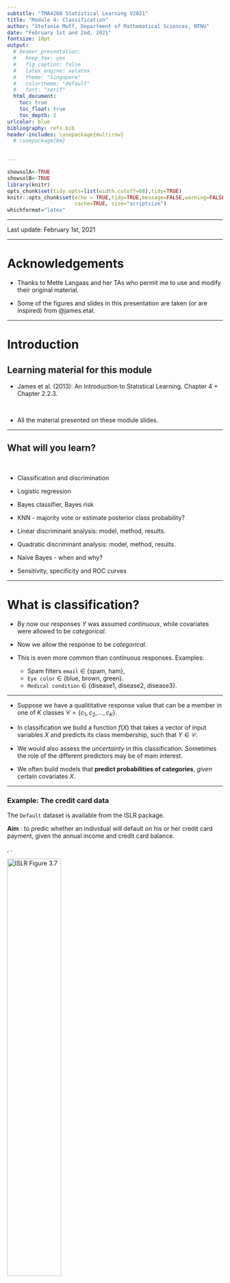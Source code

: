 ```yaml
---
subtitle: "TMA4268 Statistical Learning V2021"
title: "Module 4: Classification"
author: "Stefanie Muff, Department of Mathematical Sciences, NTNU"
date: "February 1st and 2nd, 2021"
fontsize: 10pt
output:
  # beamer_presentation:
  #   keep_tex: yes
  #   fig_caption: false
  #   latex_engine: xelatex
  #   theme: "Singapore"
  #   colortheme: "default"
  #   font: "serif"
  html_document:
    toc: true
    toc_float: true
    toc_depth: 2
urlcolor: blue
bibliography: refs.bib
header-includes: \usepackage{multirow}
  # \usepackage{bm}
 

---
```


```r
showsolA<-TRUE
showsolB<-TRUE
library(knitr)
opts_chunk$set(tidy.opts=list(width.cutoff=68),tidy=TRUE)
knitr::opts_chunk$set(echo = TRUE,tidy=TRUE,message=FALSE,warning=FALSE,strip.white=TRUE,prompt=FALSE,
                      cache=TRUE, size="scriptsize")
whichformat="latex"
```

---

Last update: February 1st, 2021

---

# Acknowledgements

* Thanks to Mette Langaas and her TAs who permit me to use and modify their original material. 

* Some of the figures and slides in this presentation are taken (or are inspired) from @james.etal.

--- 

# Introduction

## Learning material for this module
\vspace{2mm}

* James et al. (2013): An Introduction to Statistical Learning. Chapter 4 + Chapter 2.2.3.  

$~$

* All the material presented on these module slides.



<!-- --- -->

<!-- ### Will be added after the lectures -->

<!-- * [Classnotes 28.01.2019](https://www.math.ntnu.no/emner/TMA4268/2019v/notes/M4L1notes.pdf). -->
<!-- * [Classnotes 31.01.2019](https://www.math.ntnu.no/emner/TMA4268/2019v/notes/M4L2notes.pdf).   -->

<!-- ### Move to -->

<!-- * [Part A: Introduction to classification, and modelling class densities ](#PartA) -->
<!-- * [Part B: Modelling posterior probabilites, ROC/AUC and comparions](#PartB) -->

---

## What will you learn?

$~$

* Classification and discrimination

* Logistic regression

* Bayes classifier, Bayes risk

* KNN - majority vote or estimate posterior class probability?

* Linear discriminant analysis: model, method, results.

* Quadratic discriminant analysis: model, method, results.

* Naive Bayes - when and why?

* Sensitivity, specificity and ROC curves


---

# What is classification?
\vspace{3mm}

* By now our responses $Y$ was assumed _continuous_, while covariates were allowed to be _categorical_.
\vspace{1mm}

* Now we allow the response to be _categorical_.
\vspace{1mm}

* This is even more common than continuous responses. Examples:
    + Spam filters `email` $\in$ \{spam, ham\},
    + `Eye color` $\in$ \{blue, brown, green\}.
    + `Medical condition` $\in$ \{disease1, disease2, disease3\}.
    
<!-- *  Given a feature vector $X$ and a qualitative response $Y$ -->
<!-- taking values in the set $\mathcal{C}$, the classification task is to build -->
<!-- a function $C(X)$ that takes as input the feature vector $X$ -->
<!-- and predicts its value for $Y$; i.e. $C(X) \in \mathcal{C}$. -->



---

* Suppose we have a qualititative response value that can be a member in one of $K$ classes $\mathcal{C} = \{c_1, c_2, \ldots , c_K\}$. 

* In classification we build a function $f(X)$ that takes a vector of input variables $X$ and predicts its class membership, such that $Y \in \mathcal{C}$.

* We would also assess the _uncertainty_ in this classification. Sometimes the role of the different predictors may be of main interest. 

* We often build models that **predict probabilities of categories**, _given_ certain covariates $X$.

<!-- Discrimination: also focus on describing the class boundaries using _discriminant functions_. -->





<!-- --- -->

<!-- # Discrimination and classification -->

<!-- * Discrimination is concerned with the description and the separation of the classes and  -->
<!-- * classification with the allocation and the assignment of observations to predefined classes.  -->
<!-- * The two tasks are closely related and often overlap.   -->

---

### Example: The credit card data
\vspace{2mm}

The `Default` dataset is available from the ISLR package. 

\vspace{2mm}
**Aim** : to predic whether an individual will default on his or her credit card payment, given the annual income and credit card balance. 

\textcolor{orange}{Orange: default=yes}, \textcolor{blue}{blue: default=no}.


 \centering
![ISLR Figure 3.7](../../ISLR/Figures/Chapter4/4.1a.png){width=50%}
 


---

## General classification setup

$~$

**Set-up:** Training observations $\{(x_1, y_1), ..., (x_n, y_n)\}$ where the response variable $Y$ is categorical, e.g $Y \in \mathcal{C} = \{0, 1, ..., 9\}$ or $Y \in \mathcal{C} = \{dog, cat,... ,horse\}$. 

$~$

**Aim: **
To _build_ a classifier $f(X)$ that assigns a class label from $\mathcal{C}$ to a future unlabelled observation $x$ and to asses the _uncertainty_ in this classification. 

$~$

**Performance measure:** Most popular is the misclassification error rate (training and test version).



---

## What are the methods?

$~$ 

**Three methods for classification** are discussed here:

$~$


* Logistic regression

* $K$-nearest neighbours

* Linear and quadratic discriminant analysis




---

## Linear regression for binary classification?
\vspace{1mm}

Suppose we have a binary outcome, for example whether a credit card user defaults $Y =$ `yes` or `no`, given covariates $X$ to predict $Y$. We could use _dummy encoding_ for $Y$ like

$$Y = \left\{ \begin{array}{ll}
0 & \text{if } \texttt{no} \ , \\
1 & \text{if } \texttt{yes} \ .
\end{array} \right.$$
Can we simply perform a linear regression of $Y$ on $X$ and
classify as `yes` if $\hat{Y}> 0.5$? 

\vspace{2mm}

* In this case of a binary outcome, linear regression does a
good job as a classifier, and is equivalent to linear
discriminant analysis which we discuss later.

\vspace{2mm}

* However, linear regression might produce probabilities less
than zero or bigger than one. 

\vspace{2mm}

$\rightarrow$ We need to use **logistic regression**.


--- 

### Linear vs. logistic regression

$~$

Let's anticipate a bit, to see why linear regression does not so well. We estimate the probability that someone defaults, given the credit card balance as predictor:
\vspace{2mm}

![ISLR Figure 3.7](../../ISLR/Figures/Chapter4/4.2.png)


---

## Linear regression for categorical classification?

$~$

What when there are more than two possible outcomes? For example, a medical diagnosis $Y$, given predictors $X$ can be categorized as

$~$

$$Y = \left\{ \begin{array}{ll}
1 & \text{if } \texttt{stroke} \ , \\
2 & \text{if } \texttt{drug overdose} \ , \\
3 & \text{if } \texttt{epileptic seizure} \ .
\end{array} \right.$$

$~$

This suggests an ordering, but this is artificial.

$~$

* Linear and logistic regression are not appropriate here.
* We need _Multiclass logistic regression_ and _Discriminant Analysis_. 



---

### However:

\vspace{2mm}

* It is still possible to use linear regression for classification problems with two classes. It is actually not even a bad idea, and works well under some conditions. Under some standard assumptions, this linear regression (with 0 and 1 response) will in fact give the same classification as linear discriminant analysis (LDA). 

\vspace{2mm}

* For categorical outcomes with more than two levels, it requires some extra work (multivariate $Y$ due to the dummy variable coding). 

\vspace{2mm}

* We leave linear regression for now.


---


# Logistic regression 

* In logistic regression we consider a classification problem with two classes.


* Assume that $Y$ is coded ($\mathcal{C} = \{1, 0\}$ or \{success, failure\}), and we focus on success $(Y=1)$. 

* We may assume that $Y_i$ follows a **Bernoulli distribution** with probability of success $p_i$.

$$Y_i = \begin{cases} 1 \text{ with probability } p_i, \\ 0 \text{ with probability } 1-p_i. \end{cases}$$

* **Aim**: For covariates $(X_1,\ldots,X_p)$, we want to estimate $p_i = \text{Pr}(Y_i=1 \mid X_1,\ldots,X_p)$.

---


* We need a clever way to _link_ our covariates $X_1, \ldots, X_p$ with this probability $p_i$. Aim: want to relate the _linear predictor_
$$\eta_i = \beta_0 + \beta_1 x_{i1} + \ldots + \beta_p x_{ip}$$ 
to $p_i$. How?



* The idea is to use a so-called _link-function_ to link $p_i$ to the linear predictor. 

* In logistic regression, we use the _logistic link function_


\begin{equation}
\log\left( \frac{p_i}{1-p_i} \right) = \beta_0 + \beta_1 x_{i1} + \beta_2 x_{i2} + \ldots + \beta_p x_{ip} \ .
\end{equation}


* **Q:** What is the rationale behind this?


---

### Logistic regression with one covariate

\vspace{2mm}

* Equation (1) can be rearranged and solved for $p_i$. Let's look at this for only one covariate: 

$$ p_i= \frac{e^{\beta_0+\beta_1 x_i}}{1 + e^{\beta_0 + \beta_1 x_i}}.$$

\vspace{2mm}

* **Important:** These values $p_i$ will always lie in the interval between 0 and 1, with an S-shaped curve. 




---

### Example: `Default` credit card data

$~$

* The parameters are estimated using the method of maximum likelihood - we will look at that soon.

\vspace{2mm}

* Let's first do it! In R, this works with the `glm()` function, where we specify `family="binomial"`. 

\vspace{4mm}

\scriptsize
```r
library(ISLR)
data(Default)
Default$default <- as.numeric(Default$default)-1
glm_default = glm(default~balance, data=Default, family="binomial")

summary(glm_default)$coef
```

---

Plotting the fitted line (in blue):

$~$

```r
library(ggplot2)
glm_alpha = coef(glm_default)[1]
glm_beta = coef(glm_default)[2]

ggglm = ggplot(Default, aes(x=balance, y=default))+geom_point() + 
  geom_line(aes(x=balance, y=exp(glm_alpha+glm_beta*balance)/
                  (1+exp(glm_alpha+glm_beta*balance))), col="blue")


ggglm
```

$~$

Default data: here $\hat{\beta}_0=$ `r round(glm_alpha,2)` and $\hat{\beta}_1=$ `r round(glm_beta,3)`.


---

### Estimating the regression coefficients with ML

$~$

* The coefficients $\beta_0, \beta_1, \ldots$ are estimated with _maximum likelihood_ (ML).

\vspace{2mm}

* Given $n$ independent observation pairs  $\{{\boldsymbol x}_i, y_i\}$, the likelihood function of a logistic regression model can be written as:
$$L(\boldsymbol{\beta}) = \prod_{i=1}^n L_i(\boldsymbol{\beta}) = \prod_{i=1}^n f(y_i; \boldsymbol{\beta}) = \prod_{i=1}^n (p_i)^{y_i}(1-p_i)^{1-y_i},$$
where $\boldsymbol{\beta} = (\beta_0, \beta_1, \beta_2, \ldots, \beta_p)^T$ enters into $p_i$

$$p_i= \frac{\exp(\beta_0+\beta_1 x_{i1}+\cdots + \beta_p x_{ip})}{1 + \exp(\beta_0 + \beta_1 x_{i1}+\cdots+\beta_p x_{ip})} \ .$$

---

* The maximum likelihood estimates are found by maximizing the likelihood.

* To make the math easier, we usually work with the log-likelihood (the log is a monotone transform, thus it will give the same result as maximizing the likelihood).

\vspace{-4mm}

\begin{align*} \log(L(\boldsymbol{\beta}))&=l(\boldsymbol{\beta}) =\sum_{i=1}^n \Big ( y_i \log p_i + (1-y_i) \log(1 - p_i )\Big ) \\ &= \sum_{i=1}^n \Big ( y_i \log \Big (\frac{p_i}{1-p_i} \Big) + \log(1-p_i) \Big ) \\
&= \sum_{i=1}^n \Big (y_i (\beta_0 + \beta_1 x_{i1}+\cdots + \beta_p x_{ip}) - \log(1 + e^{\beta_0 + \beta_1 x_{i1}+\cdots + \beta_p x_{ip}} ) \Big ).\end{align*}

---

* To maximize the log-likelihood function we find the $r+1$ partial derivatives, and set equal to 0. 

* This gives us a set of $p+1$ non-linear equations in the $\beta$s.

* This set of equations does not have a closed form solution.

* The equation system is therefore solved numerically using the _Newton-Raphson algorithm_ (or Fisher Scoring).


---

### Qualitative interpretation of the coefficients  

$~$

Let's again look at the regression output:

$~$

\scriptsize
```r
summary(glm_default)$coef
```

$~$

$~$

\normalsize

* The $z$-statistic is equal to $\frac{\hat\beta}{SE(\hat\beta)}$, and is approximately $N(0,1)$ distributed.\footnote{With this knowledge we can construct confidence intervals and test hypotheses about the $\beta$s, with the aim to understand which covariate(s) contribute to our posterior probabilites and classification.}

\vspace{2mm}

* The $p$-value is $\text{Pr}(|Z| > |z|)$ for a $Z\sim N(0,1)$ random variable

\vspace{2mm}

* Check the $p$-value for `Balance`. Conclusion?

---

### Quantitative interpretation of the coefficients  

\vspace{2mm}
Remember from equation (1) that

\begin{equation*}
\log\left( \frac{p_i}{1-p_i} \right) = \beta_0 + \beta_1 x_{i1} + \beta_2 x_{i2} + \ldots + \beta_p x_{ip} \ ,
\end{equation*}

thus

\begin{equation*}
 \frac{p_i}{1-p_i} = e^{\beta_0 + \beta_1 x_{i1} + \beta_2 x_{i2} + \ldots + \beta_p x_{ip}} = e^{\eta_i} \ .
\end{equation*}

\vspace{2mm}

The quantity $p_i/(1-p_i)$ is called the _\textcolor{red}{odds}_. Odds represent _\textcolor{red}{chances}_ (e.g. in betting).

$~$

**Q**: Answer in the poll:

1. You think your football team will win tonight with a probability $p=80\%$. What is the odds that it will win?

2. The odds for the best horse in a race is $9:1$. What is the probability that this horse will win?




---

### Why is the odds relevant? 

\vspace{2mm}
Let's again rearrange the _odds_ in the logistic regression model:

\begin{align*}
 \frac{p_i}{1-p_i} &=  \frac{\text{P}(Y_i=1 \mid X=x)}{\text{P}(Y_i=0 \mid X = x)} \\[2mm]
 &= \exp(\beta_0) \cdot \exp(\beta_1 x_{i1}) \cdot \ldots \cdot  \exp(\beta_p x_{ip}) \ .
 \end{align*}

$~$
<!-- \begin{align*} -->
<!-- \eta_i&= \beta_0+\beta_1 x_{i1}+\beta_2 x_{i2}+\cdots + \beta_p x_{ip}\\ -->
<!-- p_i&= \frac{\exp(\eta_i)}{1+\exp(\eta_i)}\\ -->
<!-- \eta_i&=\ln(\frac{p_i}{1-p_i})\\ -->
<!-- \ln(\frac{p_i}{1-p_i})&=\beta_0+\beta_1 x_{i1}+\beta_2 x_{i2}+\cdots + \beta_p x_{ip}\\ -->
<!-- \frac{p_i}{1-p_i}=&\frac{\text{Pr}(Y_i=1|{\boldsymbol x}_i)}{\text{Pr}(Y_i=0|{\boldsymbol x}_i)}=\exp(\beta_0)\cdot \exp(\beta_1 x_{i1})\cdots\exp(\beta_p x_{ip}) -->
<!-- \end{align*} -->

$\rightarrow$ We have a _multiplicative model_ for the odds - which can help us to interpret our $\beta$s.

---

### The odds ratio

$~$

To understand the effect of a regression coefficient $\beta_j$, let's see what happens if we increase $x_{ij}$ to $x_{ij}+1$, while all other covariates are kept fixed.

\vspace{2mm}
Using simple algebra and the formula on the previous slide, you will see that

\begin{equation}
\frac{\text{odds}(Y_i=1 \mid X_{j} = x_{ij} + 1)}{\text{odds}(Y_i=1 \mid X_j = x_{ij})} = \exp(\beta_j)  \ .
\end{equation}

\vspace{2mm}

$~$

**Interpretation**:

By increasing covariate $x_{ij}$ by one unit, we change the odds for $Y_i=1$ by a factor $\exp(\beta_j)$.
 
 $~$

**Moreover**:

Taking the log on equation (2), it follows that $\beta_j$ can be interpreted as a **log odds-ratio**.
 

---

Let's now fit the logistic regression model for `default`, given `balance`, `income` and the binary variable `student` as predictors:

$~$

\scriptsize
```r
glm_default2 = glm(default~balance + income + student, data=Default, family="binomial")

summary(glm_default2)$coef
```

$~$

\normalsize

**Questions:**

* What happens with the odds to default when `income` increases by 10'000 dollars?

<!-- $\rightarrow$ The odds ratio to default increases by a factor $\exp(10000\cdot \beta_{\text{income}})=$ `r round(exp(summary(glm_default2)$coef[3,1]*10000),2)` -->

* What happens with the odds to default when `balance` increases by 100 dollars?

<!-- $\rightarrow$ The odds to default increases by a factor $\exp(100 \cdot \beta_{\text{balance}})=$ `r round(exp(summary(glm_default2)$coef[2,1]*100),2)` -->



---

## Predictions

\vspace{2mm}

Let's catch up. Why were we doing all this in the first place?

\vspace{2mm}

**Answer:** We wanted to build a model that **predict probabilities of categories** $Y$, _given_ certain covariates $X_1, \ldots, X_p$.

\vspace{2mm}
 
* For given parameter estimates $\hat\beta_0, \hat\beta_1, \ldots \hat\beta_p$ and a new observation ${\boldsymbol x}_0$, we can estimate the probability $\hat{p}({\boldsymbol x}_0)$ that the new observation belongs to the class defined by $Y=1$

$$\hat{p}({\boldsymbol x}_0) = \frac{e^{\hat{\eta}_0}}{1+e^{\hat{\eta}_0}} \ , $$

with linear predictor
$$\hat\eta_0 = \hat\beta_0 + \hat\beta_1 x_{01} + \ldots + \hat\beta_p x_{0p} \ .$$

In the case of qualitative covariates, a dummy variable needs to be introduced. This can be done as for linear regression. 


---

So in the `Default` example, we can predict the probability that someone defaults. 

For example: "What is the estimated probability that a student defaults with a balance of 2000, and an income of 40000?"

$$\hat{p}(X) = \frac{e^{\beta_0 + 2000 \cdot \beta_1 + 40000 \cdot \beta_2 + 1 \cdot \beta_3}}{ 1+  e^{\beta_0 + 2000 \cdot \beta_1 + 40000 \cdot \beta_2 + 1 \cdot \beta_3}} = 0.5196$$
\vspace{6mm}

Using R:
\scriptsize
```r
eta <- summary(glm_default2)$coef[,1] %*% c(1,2000,40000,1)
exp(eta)/(1+exp(eta))
```

\normalsize
(Or via the `predict()` function in R.)

---

## Example: South African heart disease data set

$~$

* `SAheart` data set from the `ElemStatLearn` package, a retrospective sample of males in a heart-disease high-risk region in South Africa. 

\vspace{2mm}

* 462 observations on 10 variables. 

\vspace{2mm}

* All subjects are male in the age range 15-64. 

\vspace{2mm}

* 160 cases (individuals who have suffered from a conorary heart disease) and 302 controls (individuals who have not suffered from a conorary heart disease).    



---

The response value (`chd`) and covariates

* `chd` : conorary heart disease \{yes, no\} coded by the numbers \{1, 0\}
* `sbp` : systolic blood pressure  
* `tobacco` : cumulative tobacco (kg)  
* `ldl` : low density lipoprotein cholesterol
* `famhist` : family history of heart disease. Categorical variable with two levels: \{Absent, Present\}.
* `obesity` : a numerical value
* `alcohol` : current alcohol consumption
* `age` : age at onset

The goal is to identify important risk factors. We start by loading and looking at the data:

---

\footnotesize
```r
library(ElemStatLearn)

d.heart <- SAheart
d.heart$chd <- as.factor(d.heart$chd)
d.heart <- d.heart[,c("sbp","tobacco","ldl","famhist","obesity","alcohol","age","chd")]
head(d.heart)
```
\normalsize



---

`pairs()` plot with $Y=1$ (case) in green and $Y=0$ (control) in blue:

```r
pairs(d.heart[,-c(8)],col=ifelse(d.heart$chd==0,"green","blue"))
```


---

Fitting the model using all predictors in R:

$~$

\tiny

```r
glm_heart = glm(chd~., data=d.heart, family="binomial")
summary(glm_heart)
```

---

* For which predictors do we have evidence that they are associated with CHD?

* How would you now calculate $\hat{p}(X)$ that someone will develop CHD, given covariates $X$?

\vspace{5mm}

**R-hint:** The `predict()` function can be used to get predicted probabilities using 

\scriptsize
```r
predict(glm_heart, newdata=... , type="response")
```


<!-- --- -->

<!-- ## Multinomial logistic regression -->

<!-- * Generalization of the logistic regression model to a response variable with more than two ($K$) possible classes.  -->

<!-- * The probability that $Y$ belongs to class $k$, given an observation vector $\mathbf{x} = (x_1, x_2, \dots, x_p)^T$ is (usually) modelled by: -->
<!-- $$\log \frac{\text{Pr}(Y = k | \mathbf{x})}{\text{Pr}(Y = K | \mathbf{x})}= \beta_{0k} + \beta_{1k} x_1 + \cdots + \beta_{pk} x_p ,$$ -->
<!-- where $K$ is chosen as the _reference category_ (arbitrary). We would thus (jointly) estimate $K-1$ sets of regression parameters. -->

<!-- * The multinomial logistic regression model is implemented in the `glmnet` or `VGAM` package in `R`. -->

<!-- * We will not discuss this further since LDA is more popular (than logistic regression) in the multi-class setting. And, as we shall see soon - they are not that different. -->


---

# The Bayes classifier

* We were going for classification, but now estimated $\hat{p}(X)=\text{Pr}(Y \mid X)$ using logistic regression. Idea: probability can be used for classification.

\vspace{0mm}

* Assume that we know or can estimate the probability that a new observation $x_0$ belongs to class $k$, for $K$ classes $\mathcal{C} = \{c_1, c_2,\ldots, c_K\}$, with elements numbered as $1, 2, ..., K$
$$p_k(x_0) = \text{Pr}(Y=k | X=x_0), \quad k = 1, 2, ... K \ .$$
This is the probability that $Y=k$ given the observation $x_0$. 
\vspace{1mm}

* The _Bayes classifier assigns an observation to \textcolor{red}{the most likely class}_, given its predictor values.  


* **Example** for two groups $\{A, B\}$. A new observation $x_0$ will be classified to $A$ if $\text{Pr}(Y=A | X=x_0) > 0.5$ and to class $B$ otherwise.


---

## Properties of the Bayes classifier

$~$

* It has the _smallest \textcolor{red}{test error} rate_. 

\vspace{2mm}

* The class boundaries using the Bayes classifier is called the _Bayes decision boundary_.

\vspace{2mm}

* The overall Bayes error rate is given as $$1-\text{E}(\max_j \text{Pr}(Y=j\mid X))$$ where the expectation is over $X$.

\vspace{2mm}

* The Bayes error rate is comparable to the _irreducible error_ in the regression setting.

---

# Some terminology

\vspace{2mm}
 

**Training set:** Independent observations $\{(x_1, y_1), ..., (x_n, y_n)\}$ with _qualitative response_ variable $Y \in \{1, 2, ..., K\}$, used to construct the classification rule (by estimating parameters in class densities or posterior probabilites).

\vspace{2mm}

**Test set:** Independent observations of the same format as the training set, used to evaluate the classification rule.

\vspace{2mm}

**Loss function:** The misclassifications are given the loss 1 and the correct classifications loss 0 - this is called _0/1-loss_. 

---

### Training error

$~$

* **Training error rate**:
The proportion of mistakes that are made if we apply our estimator $\hat{f}$ to the training observations, i.e. $\hat{y}_i=\hat{f}(x_i)$ 
$$\frac{1}{n}\sum_{i=1}^n \text{I}(y_i \neq \hat{y}_i) \ ,$$
with indicator function I, which is defined as: 

$$\text{I}(a\neq\hat{a}) = \begin{cases} 1 \text{ if } a \neq \hat{a} \ , \\ 
0 \text{ else. } \end{cases}$$

\vspace{2mm}

* The training error rate is the fraction of misclassifications made on our training set. 

\vspace{2mm}

* A very low training error rate may imply overfitting.

---

### Test error

$~$

* **Test error rate**: The fraction of misclassifications when our model is applied on a test set
$$\text{Ave}(I(y_0\neq \hat{y}_0)) \ ,$$
where the average is over all the test observations $(x_0,y_0)$.

\vspace{2mm}

* Again, this gives a better indication of the true performance of the classifier than the training error (remember why?).

\vspace{2mm}

* We assume that a _good_ classifier is a classifier that has a _low test error_.



---

# The K-nearest neighbour (KNN) classifier

* **Caveat** for the Bayes classifier: we usually don't know the true conditional distribution of $\text{Pr}(Y  |  X)$ for real data.

\vspace{1mm}

* We have discussed how to estimate it with logistic regression (for two categories).

\vspace{1mm}

* Alternative: $K$-nearest neighbor (KNN) classifier estimates this conditional distribution _\textcolor{red}{non-parametrically}_ and chooses the most likely cateogry (Bayes classifier).\footnote{Attention!! $K$ refers to the number of neighbours used for the classifier, and \emph{not} to the number of classes!! The latter is assumed known.} 



---



## A synthetic example

$~$

* Simulate $2\times 100$ observations from a bivariate normal distribution with mean vectors $\mu_A  = (1, 1)^T$, $\mu_B = (3, 3)^T$, and covariance matrix $\Sigma_A = \Sigma_B = \begin{pmatrix} 2\hspace{2mm}   0 \\ 0 \hspace{2mm} 2 \end{pmatrix}$.

$~$

```r
library(mvtnorm)
library(MASS)
library(ggplot2)

set.seed(9)

Sigma = matrix(c(2, 0, 0, 2), 2, 2)

mu1 = c(1, 1)
mu2 = c(3, 3)

X1 = mvrnorm(100, mu=mu1, Sigma=Sigma)
X2 = mvrnorm(100, mu=mu2, Sigma=Sigma)

class = c(rep("A",100), rep("B", 100))
class = as.factor(class)

df = data.frame(rbind(X1, X2), class)

ggplot(df, aes(x=X1, y=X2, color=class))+geom_point(size=2)+theme_bw()
```

\vspace{2mm}


* Aim: Find a rule to classify a new observation to $A$ or $B$, given only the data points (not the knowledge about the true parameters).

---

\vspace{2mm}
The $K$-nearest neighbour classifier (KNN) works in the following way: 

* Given a new observation $x_0$ it searches for the $K$ points in our training data that are closest to it (Euclidean distance). 
\vspace{1mm}

* These points make up the neighborhood of $x_0$, $\mathcal{N}_0$. 
\vspace{1mm}

* Classification is done by a _\textcolor{red}{majority vote}_: $x_0$ is classified to the most occurring class among its neighbors
$$\text{Pr}(Y=j | X = x_0) = \frac{1}{K} \sum_{i \in \mathcal{N}_0} I(y_i = j)\ .$$


---

### In our example:

\vspace{2mm}

* Assume we have a new observation $x_0 = (x_{01}, x_{02})^T$ which we want to classify as belonging to the class $A$ or $B$. 
\vspace{2mm}

* We illustrate this by fitting the $K$-nearest neighbor classifier to our simulated data set with $K = 1, 3, 10$ and $150$ (next slide).

\vspace{4mm}



---

```r
library(class)
library(dplyr)
library(ggpubr)

test = expand.grid(x = seq(min(df[,1]-1), max(df[,1]+1), by=0.2), y=seq(min(df[,2]-1), max(df[,2]+1), by=0.2))


## k = 1
classif = knn(df[,1:2], test=test, cl=df[,3], k=1, prob=TRUE)
prob = attr(classif, "prob")

dataf = bind_rows(mutate(test, prob=prob, class="A", prob_cls=ifelse(classif==class, 1, 0)),
                  mutate(test, prob=prob, class="B", prob_cls=ifelse(classif==class, 1, 0)))

gg = ggplot(dataf)+geom_point(aes(x=x, y=y, colour=class), data=mutate(test, class=classif), size=0.01) 
gg = gg + geom_contour(aes(x=x, y=y, z=prob_cls, group=class, color=class), data=dataf, bins=2,size=0.5)
gg = gg + geom_point(aes(x=x, y=y, col=class), size=2, data=data.frame(x=df[,1], y=df[,2], class=df[,3]))
gg = gg + ggtitle("k = 1")+xlab("X1")+ylab("X2")+theme_minimal()

# k = 3
classif3 = knn(df[,1:2], test=test, cl=df[,3], k=3, prob=TRUE)
prob3 = attr(classif3, "prob")

dataf3 = bind_rows(mutate(test, prob=prob3, class="A", prob_cls=ifelse(classif3==class, 1, 0)),
                    mutate(test, prob=prob3, class="B", prob_cls=ifelse(classif3==class, 1, 0)))

gg3 = ggplot(dataf3)+geom_point(aes(x=x, y=y, colour=class), data=mutate(test, class=classif3), size=0.01)
gg3 = gg3 + geom_contour(aes(x=x, y=y, z=prob_cls, group=class, color=class), data=dataf3, bins=2, size=0.5)
gg3 = gg3 + geom_point(aes(x=x, y=y, col=class), size=2, data=data.frame(x=df[,1], y=df[,2], class=df[,3]))
gg3 = gg3 + ggtitle("k = 3")+xlab("X1")+ylab("X2")+theme_minimal()

## k = 10

classif10 = knn(df[,1:2], test=test, cl=df[,3], k=10, prob=TRUE)
prob10 = attr(classif10, "prob")

dataf10 = bind_rows(mutate(test, prob=prob10, class="A", prob_cls=ifelse(classif10==class, 1, 0)),
                  mutate(test, prob=prob10, class="B", prob_cls=ifelse(classif10==class, 1, 0)))

gg10 = ggplot(dataf10)+geom_point(aes(x=x, y=y, colour=class), data=mutate(test, class=classif10), size=0.05)
gg10 = gg10 + geom_contour(aes(x=x, y=y, z=prob_cls, group=class, color=class), data=dataf10, bins=2, size=0.5)
gg10 = gg10 + geom_point(aes(x=x, y=y, col=class), size=2, data=data.frame(x=df[,1], y=df[,2], class=df[,3]))
gg10 = gg10 + ggtitle("k = 10")+xlab("X1")+ylab("X2")+theme_minimal()

## k = 150

classif150 = knn(df[,1:2], test=test, cl=df[,3], k=150, prob=TRUE)
prob150 = attr(classif150, "prob")

dataf150 = bind_rows(mutate(test, prob=prob150, class="A", prob_cls=ifelse(classif150==class, 1, 0)),
                  mutate(test, prob=prob150, class="B", prob_cls=ifelse(classif150==class, 1, 0)))

gg150 = ggplot(dataf150)+geom_point(aes(x=x, y=y, colour=class), data=mutate(test, class=classif150), size=0.05)
gg150 = gg150 + geom_contour(aes(x=x, y=y, z=prob_cls, group=class, color=class), data=dataf150, bins=2, size=0.5)
gg150 = gg150 + geom_point(aes(x=x, y=y, col=class), size=2, data=data.frame(x=df[,1], y=df[,2], class=df[,3]))
gg150 = gg150 + ggtitle("k = 150")+xlab("X1")+ylab("X2")+theme_minimal()

ggarrange(gg,gg3,gg10,gg150)
```

\vspace{2mm}

\scriptsize

* The small colored dots show the predicted classes for an evenly-spaced grid. 
* The lines show the decision boundaries. 


---

## How to choose $K$?
\vspace{2mm}

* $K=1$:  the classification is made to the same class as the one nearest neighbor. 

\vspace{2mm}

* $K$ large: the decision boundary tends towards a straight line (which is the Bayes boundary in this set-up).   

\vspace{2mm}



$~$

**Discuss**: 

\vspace{2mm}

* Depending on the choice of $K$, when is the bias large, when is the variance large?

\vspace{2mm}

* How to find the optimal $K$?



---

## Bias-variance trade-off in a classification setting

$~$

Finding the _optimal value_ of $K$: Test the predictive power for different $K$, for example by cross-validation (Module 5).

$~$

```r
misclas=numeric(50)
n = dim(df)[1]
set.seed(9)
for(k in 1:50){
  knn = knn.cv(train = df[,-3], cl=df[,3], k=k)
  t = table(knn, df[,3])
  error = (n-sum(diag(t)))/n
  misclas[k] = error
}

knn_ds = data.frame(X1 = 1:50, X2 = misclas)
gge = ggplot(knn_ds, aes(x = X1, y=X2)) + geom_point(color="blue") + geom_line()
gge = gge + xlab("Number of neighbors K") + ylab("Test error")
gge = gge + ggtitle("Cross-validated test error rate for KNN")+theme_minimal()
gge
```

\vspace{2mm}



<!-- * A too low value of $K$ will give a very flexible classifier which will fit the training set too well: High variance, low bias, and thus poor predictions for new observations due to overfit.  -->

<!-- * Choosing a high value for $K$ makes the classifier loose its flexibility: Low variance, high bias. -->


 

---

## The curse of dimensionality

\vspace{2mm}

* The nearest neighbor classifier can be quite good if the number of predictors $p$ is small and the number of observations $n$ is large. We need enough close neighbors to make a good classification. 

\vspace{1mm}

* The effectiveness of the KNN classifier falls quickly when the dimension of the preditor space is high. 

\vspace{1mm}

* Why? Because the nearest neighbors tend to be far away in high dimensions and the method is no longer  local. This is referred to as the _curse of dimensionality_.



---

# Bayes decision rule - two paradigms
\vspace{1mm}

Two approaches to estimate $\text{Pr}(Y=k \mid X=x)$:
\vspace{1mm}

### Diagnostic paradigm

This is what we did so far: The focus was  _directly_ estimating the posterior distribution for the classes $$\text{Pr}(Y=k \mid X=x)\ .$$ 
 **Examples:**
    Logistic regression. 
    KNN classification.

\vspace{2mm}

### Sampling paradigm

\vspace{1mm}

* Indirect approach: Model the conditional distribution of predictors $f_k(x)=\text{Pr}(X=x \mid Y=k)$ for each class, and the prior probabilities $\pi_k=\text{Pr}(Y=k)$.

\vspace{1mm}

* Then classify to the class with the maximal product $\pi_k f_k(x)$. In this paradigm, we need to model the pdf for each class. 


---

Given a continuous $X$ and categorical $Y$, and 

* the probability  _\textcolor{red}{density}_ function $f_k(x) = \text{Pr}(X=x \mid Y=k)$ for $X$ in class $k$.
* the  _\textcolor{red}{prior}_ probability for class $k$ $\pi_k = \text{Pr}(Y=k)$ is the prior probability.

How do we get $\text{Pr}(Y=k | X=x_0)$? That is, how can we "flip" the conditioning around?
\vspace{4mm}

 
### **Bayes theorem** 
\vspace{-3mm}
\begin{align}
p_k(X) = \text{Pr}(Y=k \mid X= x) &= 
\frac{\text{Pr}(X=x \cap Y=k)}{f(x)} \nonumber\\
&= \frac{ f_k(x) \pi_k}{\sum_{l=1}^K  f_l(x) \pi_l}  \ . \label{eq:Bayes}
\end{align}



---


# Discriminant Analysis

\vspace{2mm}

* Discriminant analysis is relying on the _sampling paradigm_.


* The approach is to model the distribution of $X$ in each of
the classes separately, and then use Bayes theorem to flip things
around and obtain $\text{Pr}(Y \mid X)$.

<!-- * When we use normal (Gaussian) distributions for each class, -->
<!-- this leads to linear or quadratic discriminant analysis. -->

<!-- * However, this approach is quite general, and other distributions -->
<!-- can be used as well. We will focus on normal distributions. -->


\vspace{2mm}

## Example

\vspace{2mm}

Suppose we have observations coming from two classes:

 \{\textcolor{green}{green}, \textcolor{orange}{orange}\}

$$X_{\text{green}}\sim \mathcal{N}(-2, 1.5^2) \text{ and }
X_{\text{orange}}\sim \mathcal{N}(2, 1.5^2) $$

\vspace{2mm}

Assume probabilities to be equal, $\pi_1 = \pi_2 = 0.5$.



---

We plot $\pi_k f_k(x)$ for the two classes:

```r
library(ggplot2)
library(ggpubr)
x = seq(-6, 6, by = 0.01)
n = length(x)
y1 = dnorm(x, mean = -2, sd=1.5)
y2 = dnorm(x, mean= 2, sd=1.5)

XY = data.frame(x, y1, y2)
ggplot(XY)+geom_line(aes(x=x, y=0.5*y1), col="darkgreen")+geom_line(aes(x=x, y=0.5*y2), col="orange")+geom_vline(xintercept=0, linetype="dashed")+ annotate("text", x = 1.7, y = 0.175, parse=TRUE, label = as.character(expression(paste(pi[1], "=", pi[2], "=", 0.5))))+labs(y=NULL, title=expression(pi[k]*f[k](x)))

```

The decision boundary is where the point of intersection of the two lines is, because here $\pi_1 f_1(x)=\pi_2 f_2(x)$. 


---

For different priors $\pi_1 = 0.3$ and $\pi_2 = 0.7$, the decision boundary shifts to the left:

```r
ggplot(XY)+geom_line(aes(x=x, y=0.3*y1), col="darkgreen")+geom_line(aes(x=x, y=0.7*y2),col="orange")+geom_vline(xintercept=-0.45, linetype="dashed") +annotate("text", x = -2, y = 0.2, parse=TRUE, label =as.character(expression(pi[1] == 0.3)))+annotate("text", x=1, y=0.2, parse=TRUE, label=as.character(expression(pi[2]==0.7)))+labs(y=NULL, title=expression(pi[k]*f[k](x)))

```


---


### Why discriminant analysis?

$~$

* Linear discriminant analysis is more stable than logistic regression when

    * the classes are well-separated. In that case, the parameter
estimates for the logistic regression model are very
unstable. 
    * $n$ is small and the distribution of the predictors $X$ is
approximately normal in each of the classes.

\vspace{4mm}

* Moreover, linear discriminant analysis is popular when we have more
than two response classes.


---

# Linear discriminant analysis (LDA) when $p=1$


* Class conditional distributions $f_k(X)$ are assumed normal (Gaussian) for $k=1,\ldots,K$, that is
$$f_k(x) = \frac{1}{\sqrt{2\pi}\sigma_k} e^{-\frac{1}{2}\big(\frac{x-\mu_k}{\sigma_k}\big)^2} $$
has parameters $\mu_k$ (mean) and $\sigma_k$ (standard deviation).


* With LDA we assume that all of the classes have the _same standard deviation_ $\sigma_k = \sigma$.

* In addition we have prior class probabilites $\pi_k=\text{Pr}(Y=k)$, so that $\sum_{k=1}^K \pi_k=1$.

---

We can insert the expression for each class distribution into Bayes formula to obtain the posterior probability $p_k(x) = \text{Pr}(Y = k | X = x)$
$$p_k(x) = \frac{f_k({\boldsymbol x}) \pi_k}{f({\boldsymbol x})}=\frac{\pi_k \frac{1}{\sqrt{2\pi}\sigma} e^{-\frac{1}{2}\big(\frac{x-\mu_k}{\sigma}\big)^2}}{\sum_{l=1}^K \pi_l \frac{1}{\sqrt{2\pi}\sigma} e^{-\frac{1}{2}\big(\frac{x-\mu_l}{\sigma}\big)^2}} \ .$$

Our rule is to classify to the class for which $p_k(x)$ is largest. 

---


Taking logs, and discarding terms that do not
depend on $k$, we see that this is equivalent to assigning $x$ to the
class with the largest *discriminant score* $\delta_k(x)$:

$$\delta_k(x) = x\cdot \frac{\mu_k}{\sigma^2} - \frac{\mu_k^2}{2 \sigma^2}+\log(\pi_k).$$

* This decision boundaries between the classes are *linear* in $x$. 

* For $K=2$ classes and $\pi_1=\pi_2$, the decision boundary is at

$$x = \frac{\mu_1+ \mu_2}{2} \ .$$

(Show this by setting $\delta_1(x)=\delta_2(x)$ and resolving for $x$.)

---

### Back to our example


$$X_{\text{green}}\sim \mathcal{N}(-2, 1.5^2) \text{ and }
X_{\text{orange}}\sim \mathcal{N}(2, 1.5^2) $$







```r
taildnorm=function(x,upper,lower,mean,sd,faktor)
{ 
  res=faktor*dnorm(x,mean=mean,sd=sd)
  res[x<lower]=0
  res[x>upper]=0
  return(res)
}

gg=ggplot(XY)+geom_line(aes(x=x, y=0.5*y1), col="darkgreen")+geom_line(aes(x=x, y=0.5*y2), col="orange")+geom_vline(xintercept=0, linetype="dashed")+ annotate("text", x = 1.7, y = 0.175, parse=TRUE, label = as.character(expression(paste(pi[1], "=", pi[2], "=", 0.5))))+labs(y=NULL)
gg+stat_function(fun=taildnorm,geom='area',fill="lightgreen",alpha=0.5,args=list(upper=6,lower=0,mean=-2,sd=1.5,faktor=0.5))+stat_function(fun=taildnorm,geom='area',fill="orange",alpha=0.5,args=list(upper=0,lower=-6,mean=2,sd=1.5,faktor=0.5))
```

* The Bayes decision boundary is at $x=0$. 
* Bayes error rate: `round(pnorm(0,2,1.5))`=`r round(pnorm(0,2,1.5),2)`.

* The Bayes classifier has the lowest test error rate.




---

\vspace{2mm}

In the above example we knew the true distributions $p_k(X)$ and the priors $\pi_k$. But typically we don't know these parameters, we only have the training data.

Idea: we simply estimate the parameters and plug them into the rule.



---

## Parameter estimators

\vspace{2mm}



* Prior probability for class $k$ is  (often) estimated by taking the fraction of observations $n_k$ (out of $n$) coming from class $k$: $\hat{\pi}_k = \frac{n_k}{n}.$

* The mean value for class $k$ is simply the sample mean of all observations from class $k$:
$$\hat{\mu}_k = \frac{1}{n_k}\sum_{i:y_i=k} x_i.$$

* The standard deviation: sample standard deviation across all classes ("pooled" standard deviation):
$$\hat{\sigma}^2=\frac{1}{n-K}\sum_{k=1}^K \sum_{i: y_i=k} (x_i-\hat{\mu}_k)^2 = \sum_{k=1}^K \frac{n_k - 1}{n - K} \cdot \hat{\sigma}_k^2.$$
$\hat{\sigma}_k$: estimated standard deviation of all observations from class $k$.



---

## How to test the goodness of the estimator?

$~$

1. Use the training set to estimate parameters and class boundary.
2. Use the test set to estimate misclassification rate.

$~$

**Simulated example:**

\vspace{2mm}

\scriptsize
```r
n=1000;pi1=pi2=0.5;mu1=-2;mu2=2;sigma=1.5;set.seed(1)
n1train=rbinom(1,n,pi1);n2train=n-n1train
n1test=rbinom(1,n,pi1);n2test=n-n1test
train1=rnorm(n1train,mu1,sigma);train2=rnorm(n2train,mu2,sigma)
test1=rnorm(n1test,mu1,sigma);test2=rnorm(n2test,mu2,sigma)
var2.1=var(train1);var2.2=var(train2)
var.pool=((n1train-1)*var2.1+(n2train-1)*var2.2)/(n-2)
```

---

Then set

$$\hat\delta_1(x) = \hat\delta_2(x)$$

and resolve for $x$ to obtain a decision rule (boundary). 

\vspace{2mm}

**Exercise**: Verify that the following code will give you the training and test error rates:

\vspace{2mm}

\scriptsize

```r
rule=0.5*(mean(train1)+mean(train2))+
  var.pool*(log(n2train/n)-log(n1train/n))/(mean(train1)-mean(train2))

trainingError <- (sum(train1>rule)+sum(train2<rule))/n 
testError <- (sum(test1>rule)+sum(test2<rule))/n

c(trainingError,testError)
```
\normalsize


This is a rather good performance, compared to the minimal Bayes error rate. But keep in mind that the LDA classifier relies on the Normal assumption, and that $\sigma_k=\sigma$ for all classes is assumed\footnote{Both of which we knew were fulfilled here.}.

---

## The confusion matrix

$~$

* The confusion matrix is a table that can show the performance of a classifier, given that the true values are known. 

\vspace{2mm}

* We can make a confusion matrix from the training or test set

\vspace{2mm}


* The sum of the diagonal is the total number of correct classifications. The sum of all elements off the diagonal is the total number of misclassifications.

\centering
![](true_predicted.png){width=45%}

<!-- \begin{center} -->
<!-- ```{r, echo=FALSE, warning=FALSE} -->
<!-- library(knitr) -->
<!-- library(kableExtra) -->

<!-- row1 = c("", "Predicted 1", "Predicted 2","...", "Predicted K") -->
<!-- row2 = c("True 1", "correct", "wrong", "...", "wrong") -->
<!-- row3 = c("True 2", "wrong", "correct","...", "wrong") -->
<!-- row4 = c("...", "...", "...", "...","...") -->
<!-- row5 = c("True K", "wrong", "wrong","...", "correct") -->


<!-- kable(rbind(row1, row2, row3,row4,row5), format=whichformat,row.names=FALSE) -->
<!-- ``` -->
<!-- \end{center} -->

\vspace{2mm}
\flushleft

* The confusion matrix can be obtained in `R` by using the `table` function, or directly using the `caret` package.


---

# Multivariate LDA ($p>1$)

\vspace{2mm}

* LDA can be generalized to situations when $p>1$ covariates are used. The decision boundaries are still linear.

* The multivariate normal distribution function:
$$f(x) = \frac{1}{(2 \pi)^{p/2}|\boldsymbol{\Sigma}|^{1/2}}\exp({-\frac{1}{2}({\boldsymbol x}-\boldsymbol\mu)^T \boldsymbol{\Sigma}^{-1}({\boldsymbol x}-\boldsymbol\mu)})$$

\centering
![ISLR Figure 4.5](../../ISLR/Figures/Chapter4/4.5.png){width=70%}
 

---

* Plugging this density into equation (\ref{eq:Bayes}) gives the following expression for the discriminant function:
$$\delta_k(x) = {\boldsymbol x}^T \boldsymbol{\Sigma}^{-1}\boldsymbol\mu_k - \frac{1}{2}\boldsymbol\mu_k^T \boldsymbol{\Sigma}^{-1}\boldsymbol\mu_k + \log \pi_k.$$

* Note: $\delta_k(x) = c_{k0} + c_{k1}x_1 + \ldots + c_{kp}x_p$ is a linear function in $(x_1,\ldots ,x_p)$.

<!-- --- -->

<!-- In the compulsory 1 exercise you are going to show that the condition -->

<!-- $$P(Y=0 \,|\, \boldsymbol{X}=\boldsymbol{x}) = P(Y=1  \,|\, \boldsymbol{X}=\boldsymbol{x}) $$ -->

<!-- can be expressed as  -->

<!-- $$\delta_0({\boldsymbol x}) = \delta_1({\boldsymbol x}) \ .$$ -->


---

## Back to our synthetic example

\vspace{2mm}

* Consider again our simulation from a bivariate normal distribution with mean vectors $\mu_A  = (1, 1)^T$, $\mu_B = (3, 3)^T$, and covariance matrix $\Sigma_A = \Sigma_B = \begin{pmatrix} 2\hspace{2mm}   0 \\ 0 \hspace{2mm} 2 \end{pmatrix}$.  

* Aim: Use LDA to classify a new observation $x_0$ to class $A$ or $B$.

\vspace{4mm}

```r
library(mvtnorm)
library(ggplot2)

set.seed(9)

Sigma = matrix(c(2, 0, 0, 2), 2, 2)

mu1 = c(1, 1)
mu2 = c(3, 3)

X1 = mvrnorm(100, mu=mu1, Sigma=Sigma)
X2 = mvrnorm(100, mu=mu2, Sigma=Sigma)

class = c(rep("A",100), rep("B", 100))
class = as.factor(class)

df = data.frame(rbind(X1, X2), class)

ggplot(df, aes(x=X1, y=X2, color=class))+geom_point(size=3) +theme_bw()
```

---

* Since _the truth is known here_, we can calculate the Bayes boundary and the Bayes error. 

* Since we have bivariate normal class distributions with common covariance matrix, the optimal boundary is given by LDA, with boundary given at $\delta_A({\boldsymbol x})=\delta_B({\boldsymbol x})$.

<!-- where $\delta_A({\boldsymbol x})= {\boldsymbol x}^T \boldsymbol{\Sigma}^{-1}\boldsymbol\mu_A - \frac{1}{2}\boldsymbol\mu_A^T \boldsymbol{\Sigma}^{-1}\boldsymbol\mu_A + \log \pi_A$, and for $\delta_B({\boldsymbol x})$ with $\boldsymbol\mu_B$. -->

$${\boldsymbol x}^T \boldsymbol{\Sigma}^{-1}\boldsymbol\mu_A - \frac{1}{2}\boldsymbol\mu_A^T \boldsymbol{\Sigma}^{-1}\boldsymbol\mu_A + \log \pi_A={\boldsymbol x}^T \boldsymbol{\Sigma}^{-1}\boldsymbol\mu_B - \frac{1}{2}\boldsymbol\mu_B^T \boldsymbol{\Sigma}^{-1}\boldsymbol\mu_B + \log \pi_B$$

$${\boldsymbol x}^T\boldsymbol{\Sigma}^{-1}(\boldsymbol\mu_A -\boldsymbol\mu_B)-\frac{1}{2}\boldsymbol\mu_A^T \boldsymbol{\Sigma}^{-1}\boldsymbol\mu_A +\frac{1}{2}\boldsymbol\mu_B^T \boldsymbol{\Sigma}^{-1}\boldsymbol\mu_B +\log \pi_A-\log \pi_B=0$$

Inserting numerical values gives $-x_1-x_2+4=0$, thus a boundary with functional form $$x_2=4-x_1 \ .$$

<!-- ```{r} -->
<!-- muA=matrix(c(1,1),ncol=1) -->
<!-- muB=matrix(c(3,3),ncol=1) -->
<!-- sigmainv=diag(2)/2 -->
<!-- sigmainv%*%(muA-muB) -->
<!-- -0.5*t(muA)%*%sigmainv%*%muA+0.5*t(muB)%*%sigmainv%*%muB+log(0.5)-log(0.5) -->
<!-- ``` -->

<!-- The Bayes error can then be found by calculation of areas for the two class densities on the wrong side of the boundary, or by simulating many test data and counting misclassifications rates. -->

---

## Confusion matrix for the synthetic example

\vspace{2mm}

We can use the Bayes boundary to find the error rate:

\vspace{2mm}

\scriptsize
```r
r.pred <- ifelse(df$X2<4-df$X1,"A","B")
table(real=df$class, r.pred) 
```

\vspace{6mm}

\normalsize

Of course, the Bayes boundary is usually not known, and we must estimate it from the data.

---

**Estimators for p>1:**

* Prior probability for class $k$ (unchanged from $p=1$): $\hat{\pi}_k = \frac{n_k}{n}.$

* The mean value for class $k$ is simply the sample mean of all observations from class $k$ (but now these are vectors):
$$\hat{\boldsymbol{\mu}}_k = \frac{1}{n_k}\sum_{i:y_i=k} {\bf X}_i.$$

* The covariance matrices for each class:
$$\hat{\boldsymbol{\Sigma}}_k=\frac{1}{n_k-1}\sum_{i:y_i=k} ({\bf X}_i-\hat{\boldsymbol{\mu}}_k ) ({\bf X}_i-\hat{\boldsymbol{\mu}}_k)^T$$

* Pooled version:
$$\hat{\boldsymbol{\Sigma}}= \sum_{k=1}^K \frac{n_k - 1}{n - K} \cdot \hat{\boldsymbol{\Sigma}}_k.$$

<!-- Optional: [Proof that the estimator $\hat{\boldsymbol{\Sigma}}_k$ is unbiased for each class (from TMA4267)](https://www.math.ntnu.no/emner/TMA4268/2018v/notes/ProofMeanS.pdf). Proof for pooled version not provided. -->



---


## Analysing the synthetic example with `lda()`  

$~$


\scriptsize
```r
r.lda <- lda(class ~ X1 + X2, df)
r.pred <- predict(r.lda, df)$class
table(real=df$class, predicted = r.pred)  
```

$~$

\normalsize
Note: The training error is smaller than for the Bayes boundary. Why?

---

### Comparison of the Bayes with the estimated boundary

\vspace{2mm}

Solid line: Bayes boundary

Dashed line: Estimated boundary

$~$

```r
t.beta <- r.lda$scaling
m.df <- colMeans(df[,1:2])

t.alpha <- -t(t.beta)%*%m.df
koeff <- -c(t.alpha,t.beta[1])/t.beta[2]

ggplot(df, aes(x=X1, y=X2, color=class))+geom_point(size=3) + 
  geom_abline(intercept=4, slope=-1) +
  geom_abline(intercept=koeff[1],slope=koeff[2],lty=2)  + theme_bw() 
```

---

## Posterior probabilites 

\vspace{2mm}

* Sometimes the probability that an observation comes from a class $k$ is more interesting than the actual classification itself. 

\vspace{2mm}

* These class probabilities can be estimated from the priors and class conditional distributions, or from the discriminant functions:


\begin{align*}\hat{P}(Y=k | X=\boldsymbol{x})&=
\frac{\hat{\pi}_k \cdot \frac{1}{(2 \pi)^{p/2}|\hat{\boldsymbol{\Sigma}}|^{1/2}} \exp(-\frac{1}{2}
(\boldsymbol{x}-\hat{\boldsymbol\mu}_k)^T \hat{\boldsymbol{\Sigma}}^{-1}
(\boldsymbol{x}-\hat{\boldsymbol\mu}_k))}
{\sum_{l=1}^K \hat{\pi}_l 
\frac{1}{(2 \pi)^{p/2}|\hat{\boldsymbol{\Sigma}}|^{1/2}}
\exp(-\frac{1}{2}
(\boldsymbol{x}-\hat{\boldsymbol\mu}_l)^T 
\hat{\boldsymbol{\Sigma}}^{-1}
(\boldsymbol{x}-\hat{\boldsymbol\mu}_l))}\\
&=
\frac{e^{\hat{\delta}_k(\boldsymbol{x})}}{\sum_{l=1}^K e^{\hat{\delta}_l(\boldsymbol{x})}}.\end{align*}

---

# Quadratic Discriminant Analysis (QDA)

* In LDA we assumed that $\boldsymbol{\Sigma}_k  = \boldsymbol{\Sigma}$ for all classes.

* In QDA we allow different covariance matrices $\boldsymbol{\Sigma}_k$ for each class, while the predictors are still multivariate Gaussian

$$X \sim N(\boldsymbol{\mu}_k, \boldsymbol{\Sigma}_k) \ .$$

* The discriminant functions are now given by:
\vspace{-3mm}
\begin{align*} \delta_k({\boldsymbol x}) &= -\frac{1}{2}({\boldsymbol x}-\boldsymbol{\mu}_k)^T \boldsymbol{\Sigma}_k^{-1}({\boldsymbol x}-\boldsymbol{\mu}_k)-\frac{1}{2}\log |\boldsymbol{\Sigma}_k| + \log \pi_k \\ 
&= -\frac{1}{2} {\boldsymbol x}^T \boldsymbol{\Sigma}_k^{-1}{\boldsymbol x} + {\boldsymbol x}^T \boldsymbol{\Sigma}_k^{-1}\boldsymbol{\mu}_k - \frac{1}{2} \boldsymbol{\mu}_k^T \boldsymbol{\Sigma}_k^{-1}\boldsymbol{\mu}_k - \frac{1}{2}\log |\boldsymbol{\Sigma}_k | + \log \pi_k.\\
\end{align*} 

* These decision boundaries are *quadratic* functions of ${\boldsymbol x}$.

---

## LDA vs QDA

\vspace{2mm}

QDA is more flexible than LDA, as it allows for group-specific covariance matrices. 

\vspace{4mm}

**Q:**

* But, if the covariance matrices in theory are equal - will they not be estimated equal?
* Should we not always prefer QDA to LDA?

---

**A:**

\vspace{50mm}
<!-- Explanation similar to a "Bias-variance trade-off":  -->

<!-- * If the assumption of equal covariance matrices is wrong, then LDA may suffer from high bias for the parameter estimators. -->
<!-- * But for small sample sizes the covariance matrices might be poorly estimated (high variance of estimators). -->

<!-- If the number of covariates is high: -->

<!-- * then QDA requires estimating $K\cdot p \cdot (p+1)/2$ parameters, -->
<!-- * while LDA only requires $p\cdot(p+1)/2$. -->

<!-- Therefore, LDA is less flexible than QDA and might therefore have much less variance. -->

---

## LDA vs QDA -- Illustration
\vspace{1mm}

Bayes (purple dashed), LDA (black dotted) and QDA (green solid) decision boundaries for the cases where $\boldsymbol{\Sigma}_1 = \boldsymbol{\Sigma}_2$ (left) and $\boldsymbol{\Sigma}_1 \neq \boldsymbol{\Sigma}_2$ (right).

\centering
![ISLR Figure 4.9](../../ISLR/Figures/Chapter4/4.9.png){width=100%}



---

### Example: Which type of iris species?

$~$

The `iris` flower data set was introduced by the British statistician and biologist Ronald Fisher in 1936. 

\vspace{2mm}

* **Three plant species**: \{setosa, virginica, versicolor\}.
* **Four features**: `Sepal.Length`, `Sepal.Width`, `Petal.Length` and `Petal.Width`.   

```r
knitr::include_graphics("iris.png")
```
\vspace{-2mm}
\tiny
<http://blog.kaggle.com/2015/04/22/scikit-learn-video-3-machine-learning-first-steps-with-the-iris-dataset/>

---

## Example: Classification of iris plants

\vspace{2mm}

We will use `sepal width` and `sepal length` to build a classificator. We have 50 observations from each class.

$~$

\scriptsize
```r
attach(iris)
head(iris)
```

---



```r
iris0_plot = ggplot(iris, aes(x=Sepal.Width, y=Sepal.Length, 
                              color=Species))+geom_point(size=2.5) + theme_bw()
iris0_plot
```

---

### Iris: LDA

\scriptsize

```r
iris_lda = lda(Species~Sepal.Length+Sepal.Width, data=iris, prior=c(1,1,1)/3)
```

$~$

```r
testgrid = expand.grid(Sepal.Length = seq(min(iris[,1]-0.2), max(iris[,1]+0.2), 
              by=0.05), Sepal.Width = seq(min(iris[,2]-0.2), max(iris[,2]+0.2), 
              by=0.05))

res = predict(object = iris_lda, newdata = testgrid)
Species_lda = res$class
postprobs=res$posterior

iris_lda_df = bind_rows(mutate(testgrid, Species_lda))
iris_lda_df$Species_lda = as.factor(iris_lda_df$Species_lda)

irislda_plot = iris0_plot + geom_point(aes(x = Sepal.Width, y=Sepal.Length, 
                            colour=Species_lda), data=iris_lda_df, size=0.5,  alpha=1/2)
irislda_plot
```


---

### Iris: QDA

\scriptsize

```r
iris_qda = qda(Species~Sepal.Length + Sepal.Width, data=iris, prior=c(1,1,1)/3)
```

$~$

```r

Species_qda = predict(object = iris_qda, newdata = testgrid)$class

iris_qda_df = bind_rows(mutate(testgrid, Species_qda))
iris_qda_df$Species_qda = as.factor(iris_qda_df$Species_qda)

gridprobs=

irisqda_plot = iris0_plot + geom_point(aes(x = Sepal.Width, y=Sepal.Length, 
                            colour=Species_qda), data=iris_qda_df, size=0.5, alpha=1/2)
irisqda_plot
```

---

### Iris: compare LDA and QDA

\vspace{2mm}

To compare the _predictive performance_ of our two classifiers we divide the original `iris` data set randomly into train and test samples of equal size:

$~$

\scriptsize

```r
set.seed(1)
train = sample(1:150, 75)

iris_train = iris[train, ]
iris_test = iris[-train, ]
```

\normalsize

$~$

Run LDA and QDA _on the same training set_:

$~$

\scriptsize

```r
iris_lda2 = lda(Species~Sepal.Length + Sepal.Width, 
                data=iris_train, 
                prior=c(1,1,1)/3)
 
iris_qda2 = qda(Species~Sepal.Length + Sepal.Width, 
                data=iris_train, 
                prior=c(1,1,1)/3)
```


---

LDA training error: $\frac{14}{75} =0.19$

\scriptsize


```r
table(predict(iris_lda2, newdata=iris_train)$class, 
      iris_train$Species)
```

\normalsize

\vspace{2mm}


LDA test error:  $\frac{19}{75} =0.26.$

\scriptsize

```r
iris_lda2_predict = predict(iris_lda2, newdata=iris_test)
table(iris_lda2_predict$class, iris$Species[-train])

```


---

QDA training error: $\frac{13}{75} =0.17$.

\scriptsize


```r
table(predict(iris_qda2, newdata=iris_train)$class, iris_train$Species)
```

\normalsize

\vspace{2mm}


QDA test error:  $\frac{24}{75}=0.32$.

\scriptsize

```r
iris_qda2_predict = predict(iris_qda2, newdata=iris_test)
table(iris_qda2_predict$class, iris$Species[-train])
```

---



**Result**: The LDA classifier has given the smallest test error\footnote{Note that the training error is of much less interest; it could be low due to \emph{overfitting} only.} for classifying iris plants based on sepal width and sepal length for our test set and should be preferred in this case.

\vspace{2mm}

But:

1. Would another division of the data into training and test set give the same conclusion (that LDA is better than QDA for this data set)?  
    A: Not necessarily, but probably.  
    $\rightarrow$ We will look into such questions in Module 5 (cross-validation).

\vspace{2mm}

2. What about the other two covariates? Would adding them to the model (4 covariates) give a better classification rule?  
A: Probably. Try if you want.

<!-- --- -->

<!-- ## Fishers idea (Optional) -->

<!-- In 1936 R. A. Fisher developed LDA.  -->

<!-- * His aim was to find a linear combination of the explanatory variables which _maximized the ratio of its between class to within class variance_. -->
<!-- * In this way the observations are transformed so that they are separated as much as possible. -->
<!-- * His approach has the advantage that it is suited for visual inspection -->
<!-- and graphical description, it ``separates'' the populations. -->

<!-- Let the between-class variance be denoted -->
<!-- $\boldsymbol{B}=\sum_{m=1}^{M}(\boldsymbol{\mu}_{m}- -->
<!-- \bar{\boldsymbol{\mu}})(\boldsymbol{\mu}_{m}-\bar{\boldsymbol{\mu}})^{T}$, where -->
<!-- $\boldsymbol{\mu}_{m}$ denotes the mean of class $\omega_{m}$ and $\bar{\boldsymbol{\mu}}$ the overall -->
<!-- mean.  -->

<!-- The within-class variance is assumed equal for all classes and is -->
<!-- denoted $\boldsymbol{\Sigma}$ ($\boldsymbol{\Sigma}$ is assumed to have full rank). -->

<!-- --- -->

<!-- The linear combination $\boldsymbol{l}^{T}\boldsymbol{X}$ that maximize  -->
<!-- ${\boldsymbol{l}^{T}\boldsymbol{B}\boldsymbol{l}}/{\boldsymbol{l}^{T}\boldsymbol{\Sigma}\boldsymbol{l}}$ under the -->
<!-- constraint that $\boldsymbol{l}^{T}\boldsymbol{\Sigma}\boldsymbol{l}=1$ is found to be the scaled -->
<!-- eigenvectors of $\boldsymbol{\Sigma}^{-1}\boldsymbol{B}$ corresponding to the nonzero -->
<!-- eigenvalues of $\boldsymbol{\Sigma}^{-1}\boldsymbol{B}$. -->
<!-- The eigenvector corresponding to -->
<!-- the largest eigenvalue defines the first discriminant -->
<!-- $\boldsymbol{l}_{1}^{T}\boldsymbol{X}$. The second linear discriminant -->
<!-- $\boldsymbol{l}_{2}^{T}\boldsymbol{X}$ is constructed from  -->
<!-- the eigenvector corresponding to the second -->
<!-- largest eigenvalue and so on. (We also have -->
<!-- $Cov(\boldsymbol{l}_{j}^{T}\boldsymbol{X},\boldsymbol{l}_{i}^{T}\boldsymbol{X})=0$ for $i \ne j$ and -->
<!-- $Var(\boldsymbol{l}_{j}^{T}\boldsymbol{X})=1$.)  -->

<!-- --- -->

<!-- The number of linear discriminants -->
<!-- equals the number of nonzero eigenvalues. Observations are assigned to the class of the -->
<!-- nearest (Euclidean distance) class mean in the discriminant -->
<!-- space.  -->

<!-- This equals classification to the nearest Mahalanobis distance -->
<!-- population mean in the input space. Again, the parameters -->
<!-- $\boldsymbol{\mu}_{i}$ and $\boldsymbol{\Sigma}$ and the between-class variance -->
<!-- $\boldsymbol{B}$ are usually unavailable. Replacing -->
<!-- the parameters by estimates from the training set leads to Fisher's -->
<!-- sample linear  -->
<!-- discriminants.  -->


---

## Different forms of discriminant analysis

$~$

* LDA

\vspace{2mm}

* QDA

\vspace{2mm}

* Naive Bayes ("Idiot's Bayes"): Assume that each class density is the product of marginal densities - i.e. inputs are conditionally independent in each class
$$f_k(x)=\prod_{j=1}^p f_{kj}(x_j) \ .$$
This is generally not true, but it simplifies the estimation dramatically.

\vspace{2mm}


* Other forms by proposing specific density models for
$f_k(x)$, including nonparametric approaches.

---


## Naive Bayes 

\vspace{2mm}

* Naive Bayes is method that is popular when $p$ is large.

\vspace{2mm}

* The _original naive Bayes_: univariate normal marginal distributions. Consequently
$$\delta_k (x) \propto \log \left[ \pi_i \prod_{j=1}^p f_{kj}(x_j) \right] = - \frac{1}{2} \sum_{j=1}^p \frac{(x_j - \mu_{kj})^2}{\sigma_{kj}^2} + \log(\pi_k) \ , $$
thus $\boldsymbol{\Sigma}_k$ is assumed diagonal, and only the diagonal elements are estimated.

\vspace{2mm}

* Arbitraty generalizations can be made. For example, mixed features (qualitative and quantitative predictors).

\vspace{2mm}

* This method often produces good results, even though the joint pdf is not the product of the marginal pdf. This might be because we are not focussing on estimation of class pdfs, but class boundaries.


--- 

## Summary of Classification Methods

$~$

* Logistic regression

* KNN

* Linear discriminant analysis

* Quadratic discriminant analysis

* Naive Bayes

\vspace{4mm}

Remember: 

* Logistic regression and KNN _\textcolor{red}{directly estimate}_ $\text{Pr}(Y=k \mid X=x)$ (diagnostic paradigm).
* LDA, QDA and naive Bayes _\textcolor{red}{indirectly estimate}_  $\text{Pr}(Y=k \mid X=x) \propto f_k(x) \cdot \pi_k$ (sampling paradigm). 

\vspace{2mm}

---

# Which classification method is the best?

## Advantages of discriminant analysis

* Discriminant analysis is more stable than logistic regression when the classes are well-separated.
* Discriminant analysis is more stable than logistic regression if the number of observations $n$ is small and the distribution of the predictors $X$ is approximately (multivariate) normal.

---

## Linearity

$~$

Assume a binary classification problem with one covariate. 

\vspace{2mm}

* Recall that logistic regression can be written:
$$\log \Big ( \frac{p(x)}{1-p(x)}\Big ) = \beta_0 + \beta_1 x  \ .$$

* For a two-class problem, one can show that for LDA
$$\log\left(\frac{p_1(x)}{1-p_1(x)}\right) = \log\left(\frac{p_1(x)}{p_2(x)}\right) = c_0 + c_1 x_1 \ , $$
thus the same linear form.
The difference is in how the parameters are estimated.




---

### LDA vs logistic regression

$~$

* Logistic regression uses the conditional likelihood based on
$\text{Pr}(Y \mid X)$.

\vspace{2mm}

* LDA uses the full likelihood based on $\text{Pr}(X,Y)$.

\vspace{2mm}

* Despite these differences, in practice the results are often
very similar\footnote{logistic regression can also fit quadratic boundaries
like QDA, by explicitly including quadratic terms in the model.}, but

    + LDA is "more available" in the multi-class setting.
    + if the class conditional distributions are multivariate normal then LDA (or QDA) is preferred.
    + logistic regression makes no assumptions about the covariates and is therefore to be preferred in many practical applications.
    + in medicine for two-class problems logistic regression is often preferred (for interpretability) and (always) together with ROC and AUC (for model comparison).

\vspace{2mm}

### and KNN?

* KNN is used when the class boundaries are non-linear.

---

## So: Which classification method is the best?

$~$

The answer is: **it depends!**

\vspace{2mm}

* Logistic regression is very popular for classification,
especially when $K = 2$.

\vspace{2mm}

* LDA is useful when $n$ is small, or the classes are well
separated, and Gaussian assumptions are reasonable. Also
when $K > 2$.

\vspace{2mm}

* Naive Bayes is useful when $p$ is very large.

\vspace{2mm}

* KNN is completely different, as it makes no assumptions about the decision boundary nor the distribution of the variables (nonparametric). It is expected to work better than LDA and logistic regression when boundary is very non-linear. Caveat: No interpretation of the effect of the covariates possbile.

\vspace{2mm}
Please read Section 4.5 of our coursebook [@james.etal].




---


# Two-class problems: sensitivity, specificity

* Problems with only two classes (binary classifiers) have a special status, e.g. in medicine or biology.

* Assume the classes ($Y$) are labelled "-" (non disease, or $Y=0$) and "+" (disease, or $Y=1$), and that a diagnostic test is used to predict $Y$ given $X=x$.

* **Sensitivity** is the proportion of correctly classified positive observations: 
$$\frac{\# \text{True Positive}}{\# \text{Condition Positive}}=\frac{\text{TP}}{\text{P}} \ .$$ 

* **Specificity** is the proportion of correctly classified negative observations: 
$$\frac{\# \text{True Negative}}{\# \text{Condition Negative}}=\frac{\text{TN}}{\text{N}} \ .$$

---

* We would like that a classification rule (or a diagnostic test) have both a high sensitivity and a high specificity.

\vspace{2mm}

* However, in an imperfect test (i.e., an imperfect predictor) one usually comes at the cost of the other.

\vspace{2mm}

$2 \times 2$ table shows data from a simple diagnostic study:
\begin{center}
\begin{tabular}{ll|cc|c}
& & \multicolumn{2}{c}{\emph{Predicted}} \\
& & $\hat{Y}=0$ & $\hat{Y}=1$ \\ 
\hline
\multirow{2}{*}{\emph{True}} & $Y=0$ & True negative ($TN$) & False positive ($FN$) & $N$\\
 & $Y=1$ & False negative ($FP$) & True positive ($TP$) & $P$\\
\hline
& & $N^\star$ & $P^\star$ & $Tot$ 
\end{tabular}
\end{center}

---

## Example Continued: South African heart disease
\vspace{2mm}

We evaluate our multiple logistic model for the `SAheart` data set. We divide the original data set randomly into a training and test dataset of equal size.

\vspace{2mm}

\scriptsize
```r
set.seed(20)
train_ID = sample(1:nrow(d.heart), nrow(d.heart)/2)
train_SA = d.heart[train_ID, ]
test_SA = d.heart[-train_ID, ]
```


\normalsize

$~$

**Fit** a logistic regression model, **using the training set only**:

\vspace{2mm}

\scriptsize

```r
glm_SA = glm(chd~. , data=train_SA, family="binomial")
summary(glm_SA)$coef
```


---

* The estimated probability of a `chd` event ($Y=1$) is then given as
$$\hat{p}(\mathbf{X}) =\frac{e^\eta}{1+e^\eta} ,$$
with $\eta=\beta_0 + \beta_1 \cdot x_{\text{sbp}} + \beta_2\cdot x_{\text{tobacco}} + \ldots + \beta_7\cdot x_{\text{age}}$.  
Remember that $x_{famhist} \in \{0,1\}$ is a binary covariate.

\vspace{2mm}

* We are interested in the **predictions for the test set**.




---

* The `predict` function does these calculations for us. When specifying `type="response"` the function returns the probabilities for $Y=1$.

$~$

\scriptsize
```r
probs_SA = predict(glm_SA, newdata=test_SA, type="response")
```

$~$

\normalsize

* Here we have chosen a threshold value of 0.5. By using the `ifelse` function we specify that all probabilities larger than 0.5 are to be classified as 1, while the remaining probabilities are to be classified as 0.

---

\scriptsize
```r
pred_SA = ifelse(probs_SA > 0.5, 1, 0)

predictions_SA = data.frame(probs_SA, pred_SA, test_SA[,"chd"])
colnames(predictions_SA) = c("Estim. prob. of Y=1","Predicted class","True class")
head(predictions_SA)
```

---

The confusion matrix is used to count the number of misclassifications in the test set: 

\vspace{2mm}

\scriptsize
```r
table(predicted=pred_SA, true=d.heart[-train_ID,"chd"])
```

\vspace{2mm}

\normalsize

* The logistic model has correctly classified 118+41 times, and misclassified 27+45 times, thus
$$\text{Test error rate} = \frac{27+45}{27+45+118+41} \approx 0.31 \ .$$
* Sensitivity: $\frac{41}{41+27}=0.603$, specificity = $\frac{118}{118+45}=0.724.$


<!-- --- -->

<!-- The training error can be calculated in a similar fashion, but now we use the fitted model to make prediction for the training set.  -->

<!-- \scriptsize -->
<!-- ```{r} -->
<!-- SA_train_prob = glm_SA$fitted.values -->
<!-- SA_train_pred = ifelse(SA_train_prob>0.5, 1, 0) -->
<!-- conf_train = table(SA_train_pred, d.heart[train_ID, "chd"]) -->
<!-- misclas_train = (231-sum(diag(conf_train)))/231 -->
<!-- misclas_train -->
<!-- ``` -->

<!-- \normalsize -->
<!-- The train misclassification error rate is $\approx 23.8\%$. -->

---

## ROC curves and AUC

$~$

* The receiver operating characteristics (ROC) curve gives a graphical display of the sensitivity against (1-specificity), as the threshold value (cut-off on probability of success or disease) is moved over the range of all possible values. 

\vspace{2mm}

* An ideal classifier will give a ROC curve which hugs the top left corner (sensitivity = specificity = 1), while a straight line represents a classifier with a random guess of the outcome. 

\vspace{2mm}

* The **AUC** score is the area under the AUC curve. It ranges between the values 0 and 1, where a higher value indicates a better classifier. 

\vspace{2mm}

* The AUC score is useful for comparing the performance of different classifiers, as all possible threshold values are taken into account.

---

### Example Continued: South African heart disease

In order to see how our model performs for different threshold values, we can plot a ROC curve:

\vspace{2mm}

\scriptsize
```r
library(pROC)
SA_roc = roc(d.heart[-train_ID, "chd"], probs_SA, legacy.axes=TRUE)
ggroc(SA_roc, legacy.axes=TRUE)+ggtitle("ROC curve")+ 
  annotate("text", x = 0.25, y = 0.30, label = "AUC = 0.7762") + 
  geom_segment(aes(x = 0, xend = 1, y = 0, yend = 1), color="grey", linetype="dashed")

```

---

To check where in the plot we find the default cut-off on 0.5, we need to calculate sensitivity and specificity for this cut-off:

\scriptsize
```r
res=table(pred_SA, d.heart[-train_ID,"chd"])
sens=res[2,2]/sum(res[2,])
spec=res[1,1]/sum(res[1,])
sens
spec
```

\normalsize
Observe that the value `r format(sens,3,3,3)` (on $y$-axis) and `r format(1-spec,3,3,3)` (1-specificity on $x$-axis) is on our ROC curve.

The ROC-curve is made up of all possible cut-offs and their associated sensitivity and specificity.



---


#  Further reading  


* [Videoes on YouTube by the authors of ISL, Chapter 4, plus the videos for KNN in Chapter 2](https://www.youtube.com/playlist?list=PL5-da3qGB5IC4vaDba5ClatUmFppXLAhE)


---

## Want to learn more (theory) about logistic regression?

* In TMA4315 Generalized linear models there are 3 weeks with binary regression - mainly logistic regression: [TMA4315M3: Binary regression](https://www.math.ntnu.no/emner/TMA4315/2018h/3BinReg.html).

* The focus there is on all parts of the regression (not classification) with a mathematical focus on estimation, inference, model fit. 



---

# References
